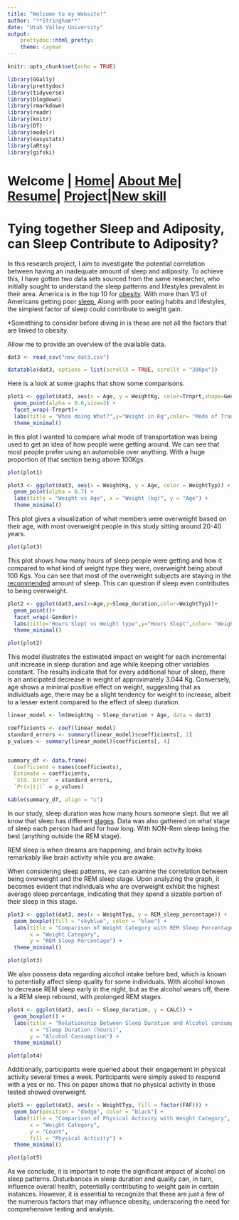 ```yaml
---
title: "Welcome to my Website!"
author: "**Stringham**"
date: "Utah Valley University"
output: 
    prettydoc::html_pretty:
    theme: cayman
---
```



```r
knitr::opts_chunk$set(echo = TRUE)

library(GGally)
library(prettydoc)
library(tidyverse)
library(blogdown)
library(rmarkdown)
library(readr)
library(knitr)
library(DT)
library(modelr)
library(easystats)
library(aRtsy)
library(gifski)
```



# Welcome | [Home](ContactInfo.html)| [About Me](AboutMe.html)| [Resume](Resume.html)| [Project](Project.html)|[New skill](New.html)

# Tying together Sleep and Adiposity, can Sleep Contribute to Adiposity?

 In this research project, I aim to investigate the potential correlation between having an inadequate amount of sleep and adiposity. To achieve this, I have gotten two data sets sourced from the same researcher, who initially sought to understand the sleep patterns and lifestyles prevalent in their area. America is in the top 10 for [obesity](https://data.worldobesity.org/rankings/). With more than 1/3 of Americans getting poor [sleep.](https://www.ncoa.org/adviser/sleep/sleep-statistics/#:~:text=More%20than%20a%20third%20of,38%25%20of%20the%20general%20population.) Along with poor eating habits and lifestyles, the simplest factor of sleep could contribute to weight gain. 
 

*Something to consider before diving in is these are not all the factors that are linked to obesity. 

Allow me to provide an overview of the available data. 

```r
dat3 <- read_csv("new_dat3.csv")
```

```r
datatable(dat3, options = list(scrollX = TRUE, scrollY = "300px"))
```

Here is a look at some graphs that show some comparisons.

```r
plot1 <- ggplot(dat3, aes(x = Age, y = WeightKg, color=Trnprt,shape=Gender)) +
  geom_point(alpha = 0.6,size=3) +
  facet_wrap(~Trnprt)+
  labs(title = "Whos doing What?",y="Weight in Kg",color= "Mode of Transportation") +
  theme_minimal()
```

In this plot I wanted to compare what mode of transportation was being used to get an idea of how people were getting around. We can see that most people prefer using an automobile over anything. With a huge proportion of that section being above 100Kgs. 
```r
plot(plot1)
```

```r
plot3 <- ggplot(dat3, aes(x = WeightKg, y = Age, color = WeightTyp)) +
  geom_point(alpha = 0.7) +
  labs(title = "Weight vs Age", x = "Weight (kg)", y = "Age") +
  theme_minimal()
```

This plot gives a visualization of what members were overweight based on their age, with most overweight people in this study sitting around 20-40 years. 
```r
plot(plot3)
```

 
This plot shows how many hours of sleep people were getting and how it compared to what kind of weight type they were, overweight being about 100 Kgs. You can see that most of the overweight subjects are staying in the [recommended](https://www.cdc.gov/sleep/features/getting-enough-sleep.html) amount of sleep. This can question if sleep even contributes to being overweight. 
```r
plot2 <- ggplot(dat3,aes(x=Age,y=Sleep_duration,color=WeightTyp))+
  geom_point()+
  facet_wrap(~Gender)+
  labs(title="Hours Slept vs Weight type",y="Hours Slept",color= "Weight Type")+
  theme_minimal()

```

```r
plot(plot2)
```


This model illustrates the estimated impact on weight for each incremental unit increase in sleep duration and age while keeping other variables constant. The results indicate that for every additional hour of sleep, there is an anticipated decrease in weight of approximately 3.044 Kg. Conversely, age shows a minimal positive effect on weight, suggesting that as individuals age, there may be a slight tendency for weight to increase, albeit to a lesser extent compared to the effect of sleep duration. 
```r
linear_model <- lm(WeightKg ~ Sleep_duration + Age, data = dat3)
```

```r
coefficients <- coef(linear_model)
standard_errors <- summary(linear_model)$coefficients[, 2]
p_values <- summary(linear_model)$coefficients[, 4]


summary_df <- data.frame(
  Coefficient = names(coefficients),
  Estimate = coefficients,
  `Std. Error` = standard_errors,
  `Pr(>|t|)` = p_values)

```

```r
kable(summary_df, align = "c")
```


In our study, sleep duration was how many hours someone slept. But we all know that sleep has different [stages](https://www.sleepfoundation.org/stages-of-sleep). Data was also gathered on what stage of sleep each person had and for how long. With NON-Rem sleep being the best (anything outside the REM stage). 


REM sleep is when dreams are happening, and brain activity looks remarkably like brain activity while you are awake. 


When considering sleep patterns, we can examine the correlation between being overweight and the REM sleep stage. Upon analyzing the graph, it becomes evident that individuals who are overweight exhibit the highest average sleep percentage, indicating that they spend a sizable portion of their sleep in this stage. 
```r
plot3 <- ggplot(dat3, aes(x = WeightTyp, y = REM_sleep_percentage)) +
  geom_boxplot(fill = "skyblue", color = "blue") +
  labs(title = "Comparison of Weight Category with REM Sleep Percentage",
       x = "Weight Category",
       y = "REM Sleep Percentage") +
  theme_minimal()
```

```r
plot(plot3)
```

We also possess data regarding alcohol intake before bed, which is known to potentially affect sleep quality for some individuals. With alcohol known to decrease REM sleep early in the night, but as the alcohol wears off, there is a REM sleep rebound, with prolonged REM stages. 
```r
plot4 <- ggplot(dat3, aes(x = Sleep_duration, y = CALC)) +
  geom_boxplot() +
  labs(title = "Relationship Between Sleep Duration and Alcohol consumption before bed",
       x = "Sleep Duration (hours)",
       y = "Alcohol Consumption") +
  theme_minimal()

```

```r
plot(plot4)
```


Additionally, participants were queried about their engagement in physical activity several times a week. Participants were simply asked to respond with a yes or no. This on paper shows that no physical activity in those tested showed overweight. 
```r
plot5 <- ggplot(dat3, aes(x = WeightTyp, fill = factor(FAF))) +
  geom_bar(position = "dodge", color = "black") +
  labs(title = "Comparison of Physical Activity with Weight Category",
       x = "Weight Category",
       y = "Count",
       fill = "Physical Activity") +
  theme_minimal()
```

```r
plot(plot5)
```

As we conclude, it is important to note the significant impact of alcohol on sleep patterns. Disturbances in sleep duration and quality can, in turn, influence overall health, potentially contributing to weight gain in certain instances. However, it is essential to recognize that these are just a few of the numerous factors that may influence obesity, underscoring the need for comprehensive testing and analysis. 






